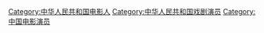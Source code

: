 [[Category:中华人民共和国电影人|Category:中华人民共和国电影人]]
[[Category:中华人民共和国戏剧演员|Category:中华人民共和国戏剧演员]]
[[Category:中国电影演员|Category:中国电影演员]]